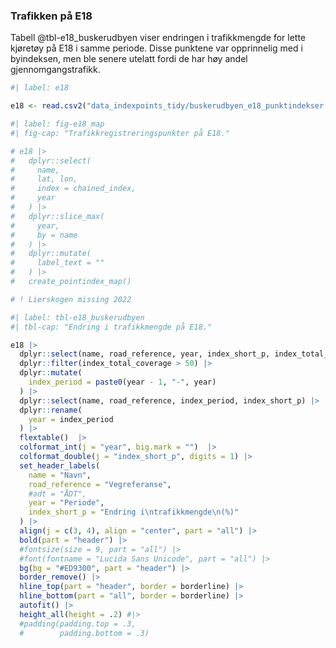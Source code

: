 ### Trafikken på E18
Tabell @tbl-e18_buskerudbyen viser endringen i trafikkmengde for lette kjøretøy på E18 i samme periode. Disse punktene var opprinnelig med i byindeksen, men ble senere utelatt fordi de har høy andel gjennomgangstrafikk.


```r
#| label: e18

e18 <- read.csv2("data_indexpoints_tidy/buskerudbyen_e18_punktindekser.csv")
```


```r
#| label: fig-e18_map
#| fig-cap: "Trafikkregistreringspunkter på E18."

# e18 |> 
#   dplyr::select(
#     name, 
#     lat, lon,
#     index = chained_index,
#     year
#   ) |> 
#   dplyr::slice_max(
#     year,
#     by = name
#   ) |> 
#   dplyr::mutate(
#     label_text = ""
#   ) |> 
#   create_pointindex_map()

# ! Lierskogen missing 2022
```


```r
#| label: tbl-e18_buskerudbyen
#| tbl-cap: "Endring i trafikkmengde på E18."

e18 |> 
  dplyr::select(name, road_reference, year, index_short_p, index_total_coverage) |>
  dplyr::filter(index_total_coverage > 50) |> 
  dplyr::mutate(
    index_period = paste0(year - 1, "-", year)
  ) |> 
  dplyr::select(name, road_reference, index_period, index_short_p) |>
  dplyr::rename(
    year = index_period
  ) |> 
  flextable()  |>
  colformat_int(j = "year", big.mark = "")  |>
  colformat_double(j = "index_short_p", digits = 1) |>
  set_header_labels(
    name = "Navn",
    road_reference = "Vegreferanse",
    #adt = "ÅDT",
    year = "Periode",
    index_short_p = "Endring i\ntrafikkmengde\n(%)"
  ) |>
  align(j = c(3, 4), align = "center", part = "all") |>
  bold(part = "header") |>
  #fontsize(size = 9, part = "all") |>
  #font(fontname = "Lucida Sans Unicode", part = "all") |>
  bg(bg = "#ED9300", part = "header") |>
  border_remove() |>
  hline_top(part = "header", border = borderline) |>
  hline_bottom(part = "all", border = borderline) |>
  autofit() |>
  height_all(height = .2) #|>
  #padding(padding.top = .3,
  #        padding.bottom = .3)
```